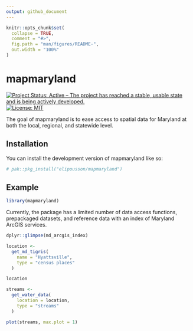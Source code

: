 ```yaml
---
output: github_document
---
```


<!-- README.md is generated from README.Rmd. Please edit that file -->

```r
knitr::opts_chunk$set(
  collapse = TRUE,
  comment = "#>",
  fig.path = "man/figures/README-",
  out.width = "100%"
)
```

# mapmaryland

<!-- badges: start -->
[![Project Status: Active – The project has reached a stable, usable state and is being actively developed.](https://www.repostatus.org/badges/latest/active.svg)](https://www.repostatus.org/#active)
[![License: MIT](https://img.shields.io/badge/License-MIT-yellow.svg)](https://opensource.org/licenses/MIT)
<!-- badges: end -->

The goal of mapmaryland is to ease access to spatial data for Maryland at both the local, regional, and statewide level.

## Installation

You can install the development version of mapmaryland like so:

``` r
# pak::pkg_install("elipousson/mapmaryland")
```

## Example

```r
library(mapmaryland)
```

Currently, the package has a limited number of data access functions, prepackaged datasets, and reference data with an index of Maryland ArcGIS services.

```r
dplyr::glimpse(md_arcgis_index)
```


```r
location <-
  get_md_tigris(
    name = "Hyattsville",
    type = "census places"
  )

location
```

```r
streams <-
  get_water_data(
    location = location,
    type = "streams"
  )

plot(streams, max.plot = 1)
```
